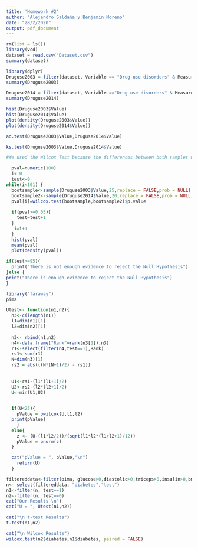 ```yaml
---
title: 'Homework #2'
author: "Alejandro Saldaña y Benjamín Moreno"
date: "28/2/2020"
output: pdf_document
---
```

```r
rm(list = ls())
library(vcd)
dataset = read.csv("Dataset.csv")
summary(dataset)

```

```r
library(dplyr)
Druguse2003 = filter(dataset, Variable == "Drug use disorders" & Measure =="Deaths per 100 000 population (standardised rates)" & Year == 2003)
summary(Druguse2003)

```

```r
Druguse2014 = filter(dataset, Variable =="Drug use disorders" & Measure =="Deaths per 100 000 population (standardised rates)" & Year == 2014)
summary(Druguse2014)
```

```r
hist(Druguse2003$Value)
hist(Druguse2014$Value)
plot(density(Druguse2003$Value))
plot(density(Druguse2014$Value))
```
```r
ad.test(Druguse2003$Value,Druguse2014$Value)
```

```r
ks.test(Druguse2003$Value,Druguse2014$Value)

```

```r
#We used the Wilcox Test because the differences between both samples was not normal, and there were observed samples of 0 which caused conflict with the data due to its way of calculating P-value.

  pval=numeric(100)
  i<-0
  test<-0
while(i<101) {
  bootsample<-sample(Druguse2003$Value,25,replace = FALSE,prob = NULL)
  bootsample2<-sample(Druguse2014$Value,20,replace = FALSE,prob = NULL)
  pval[i]=wilcox.test(bootsample,bootsample2)$p.value
  
  if(pval>=0.05){
    test=test+1
  }
   i=i+1
  }
  hist(pval)
  mean(pval)
  plot(density(pval))

```

```r
if(test>=95){
  print("There is not enough evidence to reject the Null Hypothesis")
}else {
print("There is enough evidence to reject the Null Hypothesis")
}
```

```r
library("faraway")
pima
```
```r
Utest<- function(n1,n2){
  n3<-c(length(n1))
  l1=dim(n1)[1]
  l2=dim(n2)[1]
  
  n3<- rbind(n1,n2)
  n4<-data.frame("Rank"=rank(n3[1]),n3)
  r1<-select(filter(n4,test==1),Rank)
  rs1<-sum(r1)
  N=dim(n3)[1]
  rs2 = abs(((N*(N+1)/2) - rs1))
  
  
  U1<-rs1-(l1*(l1+1)/2)
  U2<-rs2-(l2*(l2+1)/2) 
  U<-min(U1,U2)

  
  if(U<25){
    pValue = pwilcox(U,l1,l2)
  print(pValue)
    }
  else{
    z <- (U-(l1*l2/2))/(sqrt(l1*l2*(l1+l2+1)/12))
    pValue = pnorm(z)
  }

  cat("pValue = ", pValue,"\n")
    return(U)
  }
```

```r
filtereddata<-filter(pima, glucose>0,diastolic>0,triceps>0,insulin>0,bmi>0)
n<- select(filtereddata, "diabetes","test")
n1<-filter(n, test==1)
n2<-filter(n, test==0)
cat("Our Results \n")
cat("U = ", Utest(n1,n2))

cat("\n t-test Results")
t.test(n1,n2)

cat("\n Wilcox Results")
wilcox.test(n2$diabetes,n1$diabetes, paired = FALSE)

```


